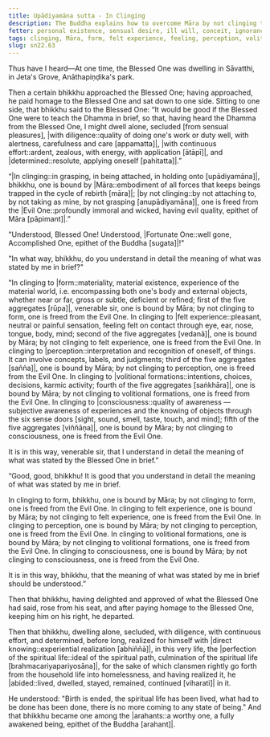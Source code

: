 ```yaml
---
title: Upādiyamāna sutta - In Clinging
description: The Buddha explains how to overcome Māra by not clinging to the five aggregates of form, felt experience, perception, volitional formations, and consciousness.
fetter: personal existence, sensual desire, ill will, conceit, ignorance
tags: clinging, Māra, form, felt experience, feeling, perception, volitional formations, consciousness, aggregates, five aggregates, personal existence, sensual desire, ill will, conceit, ignorance, sn, sn22, sn22-34
slug: sn22.63
---
```


Thus have I heard—At one time, the Blessed One was dwelling in Sāvatthi, in Jeta's Grove, Anāthapiṇḍika's park.

Then a certain bhikkhu approached the Blessed One; having approached, he paid homage to the Blessed One and sat down to one side. Sitting to one side, that bhikkhu said to the Blessed One: “It would be good if the Blessed One were to teach the Dhamma in brief, so that, having heard the Dhamma from the Blessed One, I might dwell alone, secluded [from sensual pleasures], |with diligence::quality of doing one's work or duty well, with alertness, carefulness and care [appamatta]|, |with continuous effort::ardent, zealous, with energy, with application [ātāpī]|, and |determined::resolute, applying oneself [pahitatta]|.”

“|In clinging::in grasping, in being attached, in holding onto [upādiyamāna]|, bhikkhu, one is bound by |Māra::embodiment of all forces that keeps beings trapped in the cycle of rebirth [māra]|; |by not clinging::by not attaching to, by not taking as mine, by not grasping [anupādiyamāna]|, one is freed from the |Evil One::profoundly immoral and wicked, having evil quality, epithet of Māra [pāpimant]|.”

"Understood, Blessed One! Understood, |Fortunate One::well gone, Accomplished One, epithet of the Buddha [sugata]|!"

"In what way, bhikkhu, do you understand in detail the meaning of what was stated by me in brief?"

"In clinging to |form::materiality, material existence, experience of the material world, i.e. encompassing both one's body and external objects, whether near or far, gross or subtle, deficient or refined; first of the five aggregates [rūpa]|, venerable sir, one is bound by Māra; by not clinging to form, one is freed from the Evil One. In clinging to |felt experience::pleasant, neutral or painful sensation, feeling felt on contact through eye, ear, nose, tongue, body, mind; second of the five aggregates [vedanā]|, one is bound by Māra; by not clinging to felt experience, one is freed from the Evil One. In clinging to |perception::interpretation and recognition of oneself, of things. It can involve concepts, labels, and judgments; third of the five aggregates [sañña]|, one is bound by Māra; by not clinging to perception, one is freed from the Evil One. In clinging to |volitional formations::intentions, choices, decisions, karmic activity; fourth of the five aggregates [saṅkhāra]|, one is bound by Māra; by not clinging to volitional formations, one is freed from the Evil One. In clinging to |consciousness::quality of awareness — subjective awareness of experiences and the knowing of objects through the six sense doors [sight, sound, smell, taste, touch, and mind]; fifth of the five aggregates [viññāṇa]|, one is bound by Māra; by not clinging to consciousness, one is freed from the Evil One.

It is in this way, venerable sir, that I understand in detail the meaning of what was stated by the Blessed One in brief.”

“Good, good, bhikkhu! It is good that you understand in detail the meaning of what was stated by me in brief.

In clinging to form, bhikkhu, one is bound by Māra; by not clinging to form, one is freed from the Evil One. In clinging to felt experience, one is bound by Māra; by not clinging to felt experience, one is freed from the Evil One. In clinging to perception, one is bound by Māra; by not clinging to perception, one is freed from the Evil One. In clinging to volitional formations, one is bound by Māra; by not clinging to volitional formations, one is freed from the Evil One. In clinging to consciousness, one is bound by Māra; by not clinging to consciousness, one is freed from the Evil One.

It is in this way, bhikkhu, that the meaning of what was stated by me in brief should be understood.”

Then that bhikkhu, having delighted and approved of what the Blessed One had said, rose from his seat, and after paying homage to the Blessed One, keeping him on his right, he departed.

Then that bhikkhu, dwelling alone, secluded, with diligence, with continuous effort, and determined, before long, realized for himself with |direct knowing::experiential realization [abhiññā]|, in this very life, the |perfection of the spiritual life::ideal of the spiritual path, culmination of the spiritual life [brahmacariyapariyosāna]|, for the sake of which clansmen rightly go forth from the household life into homelessness, and having realized it, he |abided::lived, dwelled, stayed, remained, continued [viharati]| in it.

He understood: "Birth is ended, the spiritual life has been lived, what had to be done has been done, there is no more coming to any state of being." And that bhikkhu became one among the |arahants::a worthy one, a fully awakened being, epithet of the Buddha [arahant]|.